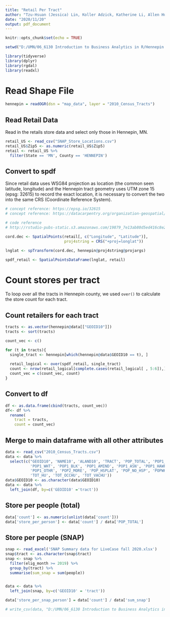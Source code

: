 ---
title: "Retail Per Tract"
author: "Tzu-Hsuan (Jessica) Lin, Koller Adzick, Katherine Li, Allen Hu"
date: "2020/11/20"
output: pdf_document
---

```{r setup, include=FALSE}
knitr::opts_chunk$set(echo = TRUE)
```

```{r include=FALSE}
setwd("D:/UMN/06_6130 Introduction to Business Analytics in R/Hennepin County Live Case/Wrap up")
```

```{r warning=FALSE, message=FALSE}
library(tidyverse)
library(dplyr)
library(rgdal)
library(readxl)
```


# Read Shape File
```{r}
hennepin = readOGR(dsn = "map_data", layer = "2010_Census_Tracts")
```

## Read Retail Data
Read in the retails store data and select only those in Hennepin, MN.
```{r warning=FALSE, message=FALSE}
retail_US <- read_csv("SNAP_Store_Locations.csv")
retail_US$Zip5 <- as.numeric(retail_US$Zip5)
retail <- retail_US %>%
  filter(State == 'MN', County == 'HENNEPIN')
```


## Convert to spdf
Since retail data uses WSG84 projection as location (the common seen latitude, longitude) and the Hennepin tract geometry uses UTM zone 15 (epsg: 32615) to record the exact location, it is necessary to convert the two into the same CRS (Coordinate Reference System).
```{r}
# concept reference: https://epsg.io/32615
# concept reference: https://datacarpentry.org/organization-geospatial/03-crs/

# code reference
# http://rstudio-pubs-static.s3.amazonaws.com/19879_7e13ab80d5ed416c8e235bd6bb93cf3e.html

cord.dec <- SpatialPoints(retail[, c("Longitude", "Latitude")], 
                          proj4string = CRS("+proj=longlat"))

lnglat <- spTransform(cord.dec, hennepin@proj4string@projargs)

spdf_retail <- SpatialPointsDataFrame(lnglat, retail)

```


# Count stores per tract
To loop over all the tracts in Hennepin county, we used `over()` to calculate the store count for each tract.

## Count retailers for each tract
```{r}
tracts <- as.vector(hennepin@data[["GEOID10"]])
tracts <- sort(tracts)

count_vec <- c()

for (t in tracts){
  single_tract <- hennepin[which(hennepin@data$GEOID10 == t), ]
  
  retail_logical <- over(spdf_retail, single_tract)
  count <- nrow(retail_logical[complete.cases(retail_logical[ , 5:6]),])
  count_vec = c(count_vec, count)
}
```


## Convert to df
```{r}
df <- as.data.frame(cbind(tracts, count_vec))
df<- df %>% 
  rename(
    tract = tracts,
    count = count_vec)
```


## Merge to main dataframe with all other attributes
```{r warning=FALSE, message=FALSE}
data <- read_csv("2010_Census_Tracts.csv")
data <- data %>%
  select(c("GEOID10", 'NAME10', 'ALAND10', 'TRACT', 'POP_TOTAL', 'POP1_RACE',
           'POP1_WHT', 'POP1_BLK', 'POP1_AMIND', 'POP1_ASN', 'POP1_HAWPA',
           'POP1_OTHR', 'POP2_MORE', 'POP_HSPLAT', 'POP_NO_HSP', 'POPWHNOHSP', 
           'TOT_HU', 'TOT_OCCHU', 'TOT_VACHU'))
data$GEOID10 <- as.character(data$GEOID10)
data <- data %>%
  left_join(df, by=c('GEOID10' ='tract'))
```


## Store per people (total)

```{r}

data['count'] <- as.numeric(unlist(data['count']))
data['store_per_person'] <- data['count'] / data['POP_TOTAL']

```



## Store per people (SNAP)
```{r}
snap <- read_excel('SNAP Summary data for LiveCase fall 2020.xlsx')
snap$tract <- as.character(snap$tract)
snap <- snap %>%
  filter(elig_month >= 2019) %>%
  group_by(tract) %>%
  summarise(sum_snap = sum(people))


data <- data %>%
  left_join(snap, by=c('GEOID10' = 'tract'))

data['store_per_snap_person'] = data['count'] / data['sum_snap']


```

```{r include=FALSE}
# write_csv(data, "D:/UMN/06_6130 Introduction to Business Analytics in R/Hennepin County Live Case/store_per_person.csv")
```




